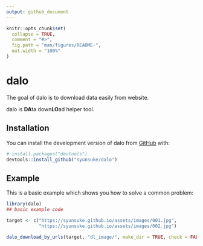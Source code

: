 ```yaml
---
output: github_document
---
```


<!-- README.md is generated from README.Rmd. Please edit that file -->

```r
knitr::opts_chunk$set(
  collapse = TRUE,
  comment = "#>",
  fig.path = "man/figures/README-",
  out.width = "100%"
)
```

# dalo

<!-- badges: start -->
<!-- badges: end -->

The goal of dalo is to download data easily from website.

dalo is **DA**ta down**LO**ad helper tool.

## Installation

You can install the development version of dalo from [GitHub](https://github.com/) with:

``` r
# install.packages("devtools")
devtools::install_github("syunsuke/dalo")
```

## Example

This is a basic example which shows you how to solve a common problem:

```r
library(dalo)
## basic example code

target <- c("https://syunsuke.github.io/assets/images/001.jpg",
            "https://syunsuke.github.io/assets/images/002.jpg")

dalo_download_by_urls(target, "dl_image/", make_dir = TRUE, check = FALSE)

```

